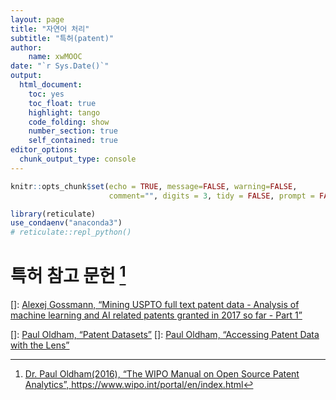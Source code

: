 ```yaml
---
layout: page
title: "자연어 처리"
subtitle: "특허(patent)"
author:
    name: xwMOOC
date: "`r Sys.Date()`"
output:
  html_document: 
    toc: yes
    toc_float: true
    highlight: tango
    code_folding: show
    number_section: true
    self_contained: true
editor_options: 
  chunk_output_type: console
---
```


```r
knitr::opts_chunk$set(echo = TRUE, message=FALSE, warning=FALSE,
                      comment="", digits = 3, tidy = FALSE, prompt = FALSE, fig.align = 'center')

library(reticulate)
use_condaenv("anaconda3")
# reticulate::repl_python()
```

# 특허 참고 문헌 [^paul-wipo] {#nlp-patent-reference}

[^paul-wipo]: [Dr. Paul Oldham(2016), "The WIPO Manual on Open Source Patent Analytics",  https://www.wipo.int/portal/en/index.html](https://wipo-analytics.github.io/)

[]: [Alexej Gossmann, "Mining USPTO full text patent data - Analysis of machine learning and AI related patents granted in 2017 so far - Part 1"](https://www.alexejgossmann.com/patents_part_1/)

[]: [Paul Oldham, "Patent Datasets"](https://www.pauloldham.net/patent-datasets/)
[]: [Paul Oldham, "Accessing Patent Data with the Lens"](https://www.pauloldham.net/lens/)